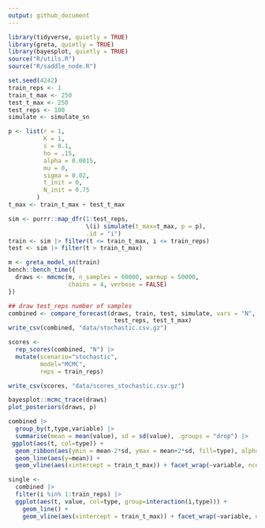 ```yaml
---
output: github_document
---
```


```r
library(tidyverse, quietly = TRUE)
library(greta, quietly = TRUE)
library(bayesplot, quietly = TRUE)
source("R/utils.R")
source("R/saddle_node.R")
```

```r
set.seed(4242)
train_reps <- 1
train_t_max <- 250
test_t_max <- 250
test_reps <- 100
simulate <- simulate_sn
```

```r
p <- list(r = 1,
          K = 1,
          s = 0.1,
          ho = .15,
          alpha = 0.0015,
          mu = 0,
          sigma = 0.02,
          t_init = 0,
          N_init = 0.75
        )
t_max <- train_t_max + test_t_max

sim <- purrr::map_dfr(1:test_reps, 
                      \(i) simulate(t_max=t_max, p = p),
                      .id = "i")
train <- sim |> filter(t <= train_t_max, i <= train_reps)
test <- sim |> filter(t > train_t_max)
```

```r
m <- greta_model_sn(train)
bench::bench_time({                 
  draws <- mmcmc(m, n_samples = 60000, warmup = 50000,
                 chains = 4, verbose = FALSE)
})
```

```r
## draw test_reps number of samples
combined <- compare_forecast(draws, train, test, simulate, vars = "N",
                              test_reps, test_t_max) 
write_csv(combined, "data/stochastic.csv.gz")
```

```r
scores <-
  rep_scores(combined, "N") |> 
  mutate(scenario="stochastic", 
         model="MCMC", 
         reps = train_reps) 

write_csv(scores, "data/scores_stochastic.csv.gz")

```



```r
bayesplot::mcmc_trace(draws)
plot_posteriors(draws, p)
```


```r
combined |> 
  group_by(t,type,variable) |> 
  summarise(mean = mean(value), sd = sd(value), .groups = "drop") |> 
 ggplot(aes(t, col=type)) + 
  geom_ribbon(aes(ymin = mean-2*sd, ymax = mean+2*sd, fill=type), alpha=0.5) +
  geom_line(aes(y=mean)) +
  geom_vline(aes(xintercept = train_t_max)) + facet_wrap(~variable, ncol=1)
```


```r
single <- 
  combined |> 
  filter(i %in% 1:train_reps) |> 
  ggplot(aes(t, value, col=type, group=interaction(i,type))) + 
    geom_line() +
    geom_vline(aes(xintercept = train_t_max)) + facet_wrap(~variable, ncol=1)
```





